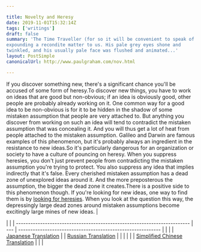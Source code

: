 ```yaml
---

title: Novelty and Heresy
date: 2019-11-01T15:32:14Z
tags: ['writings']
draft: false
summary: 'The Time Traveller (for so it will be convenient to speak of him) was
expounding a recondite matter to us. His pale grey eyes shone and
twinkled, and his usually pale face was flushed and animated...'
layout: PostSimple
canonicalUrl: http://www.paulgraham.com/nov.html

---
```


If you discover something new, there's a significant chance you'll be
accused of some form of heresy.To discover new things, you have
to work on ideas that are good but non-obvious; if an idea is
obviously good, other people are probably already working on it.
One common way for a good idea to be non-obvious is for it to be hidden in the
shadow of some mistaken assumption that people are very attached to.
But anything you discover from working on such an idea will tend to
contradict the mistaken assumption that was concealing it. And you
will thus get a lot of heat from people attached to the mistaken
assumption. Galileo and Darwin are famous examples of this phenomenon,
but it's probably always an ingredient in the resistance to new
ideas.So it's particularly dangerous for an organization or society to
have a culture of pouncing on heresy. When you suppress heresies,
you don't just prevent people from contradicting the mistaken
assumption you're trying to protect. You also suppress any idea
that implies indirectly that it's false.
Every cherished mistaken assumption has
a dead zone of unexplored ideas around it. And the more preposterous
the assumption, the bigger the dead zone it creates.There is a positive side to this phenomenon though. If you're
looking for new ideas, one way to find them is by [looking for
heresies](say.html). When you look at the question this way, the depressingly
large dead zones around mistaken assumptions become excitingly large
mines of new ideas. |

|                                                                          |
| ------------------------------------------------------------------------ | --- | ----------------------------------------------------------- |
|                                                                          |
| [Japanese Translation](https://note.com/tokyojack/n/n2cd5fc7b8eeb)       |     | [Russian Translation](https://ideanomics.ru/articles/19728) |
|                                                                          |
|                                                                          |
| [Simplified Chinese Translation](https://www.douban.com/note/758984996/) |
|                                                                          |
